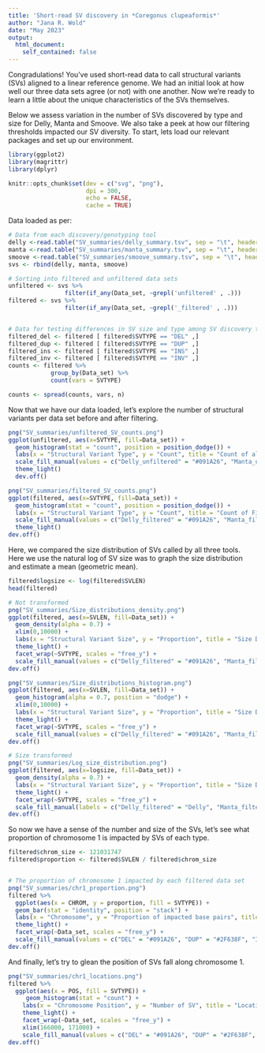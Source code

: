 ```yaml
---
title: 'Short-read SV discovery in *Coregonus clupeaformis*'
author: "Jana R. Wold"
date: "May 2023"
output:
  html_document:
    self_contained: false
---
```


Congradulations! You've used short-read data to call structural variants (SVs) aligned to a linear reference genome. We had an initial look at how well our three data sets agree (or not) with one another. Now we're ready to learn a little about the unique characteristics of the SVs themselves.  

Below we assess variation in the number of SVs discovered by type and size for Delly, Manta and Smoove. We also take a peek at how our filtering thresholds impacted our SV diversity. To start, lets load our relevant packages and set up our environment.

```r
library(ggplot2)
library(magrittr)
library(dplyr)

knitr::opts_chunk$set(dev = c("svg", "png"),
                      dpi = 300,
                      echo = FALSE,
                      cache = TRUE)

```

Data loaded as per:
```r
# Data from each discovery/genotyping tool
delly <-read.table("SV_summaries/delly_summary.tsv", sep = "\t", header = TRUE)
manta <-read.table("SV_summaries/manta_summary.tsv", sep = "\t", header = TRUE)
smoove <-read.table("SV_summaries/smoove_summary.tsv", sep = "\t", header = TRUE)
svs <- rbind(delly, manta, smoove)

# Sorting into filtered and unfiltered data sets
unfiltered <- svs %>%
                filter(if_any(Data_set, ~grepl('unfiltered' , .)))
filtered <- svs %>%
                filter(if_any(Data_set, ~grepl('_filtered' , .)))


# Data for testing differences in SV size and type among SV discovery tools
filtered_del <- filtered [ filtered$SVTYPE == "DEL" ,]
filtered_dup <- filtered [ filtered$SVTYPE == "DUP" ,]
filtered_ins <- filtered [ filtered$SVTYPE == "INS" ,]
filtered_inv <- filtered [ filtered$SVTYPE == "INV" ,]
counts <- filtered %>%
            group_by(Data_set) %>%
            count(vars = SVTYPE)

counts <- spread(counts, vars, n)
```
Now that we have our data loaded, let's explore the number of structural variants per data set before and after filtering. 

```r
png("SV_summaries/unfiltered_SV_counts.png")
ggplot(unfiltered, aes(x=SVTYPE, fill=Data_set)) +
  geom_histogram(stat = "count", position = position_dodge()) +
  labs(x = "Structural Variant Type", y = "Count", title = "Count of all Structural Variants") +
  scale_fill_manual(values = c("Delly_unfiltered" = "#091A26", "Manta_unfiltered" = "#2F638F", "Smoove_unfiltered" = "#798C8B")) +
  theme_light()
  dev.off()

png("SV_summaries/filtered_SV_counts.png")
ggplot(filtered, aes(x=SVTYPE, fill=Data_set)) +
  geom_histogram(stat = "count", position = position_dodge()) +
  labs(x = "Structural Variant Type", y = "Count", title = "Count of Filtered Structural Variants") +
  scale_fill_manual(values = c("Delly_filtered" = "#091A26", "Manta_filtered" = "#2F638F", "Smoove_filtered" = "#798C8B")) +
  theme_light()
dev.off()
```
Here, we compared the size distribution of SVs called by all three tools. Here we use the natural log of SV size was to graph the size distribution and estimate a mean (geometric mean).

```r
filtered$logsize <- log(filtered$SVLEN)
head(filtered)

# Not transformed
png("SV_summaries/Size_distributions_density.png")
ggplot(filtered, aes(x=SVLEN, fill=Data_set)) +
  geom_density(alpha = 0.7) +
  xlim(0,10000) +
  labs(x = "Structural Variant Size", y = "Proportion", title = "Size Distribution of Filtered Structural Variants") +
  theme_light() +
  facet_wrap(~SVTYPE, scales = "free_y") +
  scale_fill_manual(values = c("Delly_filtered" = "#091A26", "Manta_filtered" = "#2F638F", "Smoove_filtered" = "#798C8B"))
dev.off()

png("SV_summaries/Size_distributions_histogram.png")
ggplot(filtered, aes(x=SVLEN, fill=Data_set)) +
  geom_histogram(alpha = 0.7, position = "dodge") +
  xlim(0,10000) +
  labs(x = "Structural Variant Size", y = "Proportion", title = "Size Distribution of Filtered Structural Variants") +
  theme_light() +
  facet_wrap(~SVTYPE, scales = "free_y") +
  scale_fill_manual(values = c("Delly_filtered" = "#091A26", "Manta_filtered" = "#2F638F", "Smoove_filtered" = "#798C8B"))
dev.off()

# Size transformed
png("SV_summaries/Log_size_distribution.png")
ggplot(filtered, aes(x=logsize, fill=Data_set)) +
  geom_density(alpha = 0.7) +
  labs(x = "Structural Variant Size", y = "Proportion", title = "Size Distribution of Filtered Structural Variants") +
  theme_light() +
  facet_wrap(~SVTYPE, scales = "free_y") +
  scale_fill_manual(labels = c("Delly_filtered" = "Delly", "Manta_filtered" = "Manta", "Smoove_filtered" = "Smoove"), values = c("#091A26", "#2F638F","#798C8B"))
dev.off()
```

So now we have a sense of the number and size of the SVs, let's see what proportion of chromosome 1 is impacted by SVs of each type.
```r
filtered$chrom_size <- 121031747
filtered$proportion <- filtered$SVLEN / filtered$chrom_size


# The proportion of chromosome 1 impacted by each filtered data set
png("SV_summaries/chr1_proportion.png")
filtered %>%
  ggplot(aes(x = CHROM, y = proportion, fill = SVTYPE)) +
  geom_bar(stat = "identity", position = "stack") +
  labs(x = "Chromosome", y = "Proportion of impacted base pairs", title = "Proportion of chromosome impacted by structural variants") +
  theme_light() +
  facet_wrap(~Data_set, scales = "free_y") +
  scale_fill_manual(values = c("DEL" = "#091A26", "DUP" = "#2F638F", "INS" = "#798C8B", "INV" = "#4F651D"))
dev.off()
```

And finally, let's try to glean the position of SVs fall along chromosome 1.
```r
png("SV_summaries/chr1_locations.png")
filtered %>%
  ggplot(aes(x = POS, fill = SVTYPE)) +
     geom_histogram(stat = "count") +
    labs(x = "Chromosome Position", y = "Number of SV", title = "Locations of SVs on chromosome 1") +
    theme_light() +
    facet_wrap(~Data_set, scales = "free_y") +
    xlim(166000, 171000) +
    scale_fill_manual(values = c("DEL" = "#091A26", "DUP" = "#2F638F", "INS" = "#798C8B", "INV" = "#4F651D"))
dev.off()
```